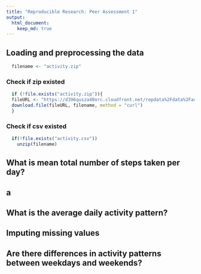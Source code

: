 ```yaml
---
title: "Reproducible Research: Peer Assessment 1"
output: 
  html_document:
    keep_md: true
---
```



## Loading and preprocessing the data

```r
  filename <- "activity.zip"
```
### Check if zip existed
```r
  if (!file.exists("activity.zip")){
  fileURL <- "https://d396qusza40orc.cloudfront.net/repdata%2Fdata%2Factivity.zip"
  download.file(fileURL, filename, method = "curl") 
  }
```
### Check if csv existed
```r
  if(!file.exists("activity.csv"))
    unzip(filename)
```
## What is mean total number of steps taken per day?
## a 


## What is the average daily activity pattern?



## Imputing missing values



## Are there differences in activity patterns between weekdays and weekends?
